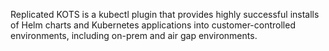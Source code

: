Replicated KOTS is a kubectl plugin that provides highly successful installs of Helm charts and Kubernetes applications into customer-controlled environments, including on-prem and air gap environments.